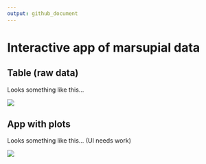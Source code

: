 ```yaml
---
output: github_document
---
```

# Interactive app of marsupial data
## Table (raw data)
Looks something like this...

<img src="outputs/Table.png"/>

## App with plots
Looks something like this... (UI needs work)

<img src="outputs/App.png"/>